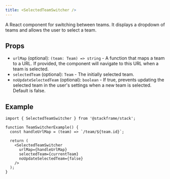 ```yaml
---
title: <SelectedTeamSwitcher />
---
```


A React component for switching between teams. It displays a dropdown of teams and allows the user to select a team.

## Props

- `urlMap` (optional): `(team: Team) => string` - A function that maps a team to a URL. If provided, the component will navigate to this URL when a team is selected.
- `selectedTeam` (optional): `Team` - The initially selected team.
- `noUpdateSelectedTeam` (optional): `boolean` - If true, prevents updating the selected team in the user's settings when a new team is selected. Default is false.

## Example

```tsx
import { SelectedTeamSwitcher } from '@stackframe/stack';

function TeamSwitcherExample() {
  const handleUrlMap = (team) => `/team/${team.id}`;

  return (
    <SelectedTeamSwitcher
      urlMap={handleUrlMap}
      selectedTeam={currentTeam}
      noUpdateSelectedTeam={false}
    />
  );
}
```